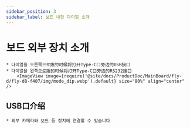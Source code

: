 ```yaml
---
sidebar_position: 3
sidebar_label: 보드 내장 다이얼 소개
---
```


# 보드 외부 장치 소개

    * 다이얼을 오른쪽으로拨的时候将打开Type-C口旁边的USB接口
    * 다이얼을 왼쪽으로拨的时候将打开Type-C口旁边的RS232接口
        <ImageView image={require('@site/docs/ProductDoc/MainBoard/fly-d/fly-d8-f407/img/mode_dip.webp').default} size="80%" align="center" />

## USB口介绍
    
    * 외부 카메라와 보드 등 장치에 연결할 수 있습니다
